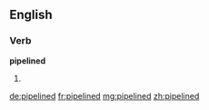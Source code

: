 ==English==

===Verb===
'''pipelined'''

# {{past of|pipeline}}

[[de:pipelined]]
[[fr:pipelined]]
[[mg:pipelined]]
[[zh:pipelined]]
